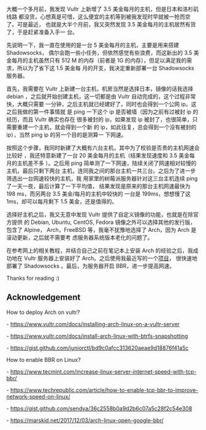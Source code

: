 大概一个多月前，我发现 Vultr 上新增了 3.5 美金每月的主机，但是日本和洛杉矶线路
都没货，心想真是可惜，这么便宜的主机等到被我发现时早就被一抢而空了。可是最近，
也就是大半个月前，我又突然发现 3.5 美金每月的主机居然有货了，于是赶紧准备入手一
台。

先说明一下，我一直在使用的是一台 5 美金每月的主机，主要是用来搭建 Shadowsocks，
偶尔会跑一些小任务，但依然感觉有些浪费，而这新出的 3.5 美金每月的主机虽然只有
512 M 的内存（前者是 1G 的内存），但足以满足我的需求，所以为了省下这 1.5 美金每
月的开支，我决定重新部署一台 Shadowsocks 服务器。

首先，我需要在 Vultr 上新建一台主机，机房当然是选择日本，镜像的话我选择 debian
，之后就开始创建主机，这一切都是由 Vultr 自动完成的，这个过程非常快，大概只需要
一分钟，之后主机就已经建好了，同时也会得到一个公网 ip。这之后我做的第一件事情就
是 ping 一下这个 ip 是否被墙（因为之前有过被封 ip 的经历，而且 Vultr 确实也存在
很多被封的 ip，如果发现 ip 被封了，也很简单，只需要重建一个主机，就会得到一个新
的 ip，如此往复，总会得到一个没有被封的 ip），当然 ping ip 的另一个目的是测算一
下网速。

按照这个步骤，我同时新建了大概有六台主机，其中为了校验是否贵的主机网速会比较好
，我还特意新建了一台 20 美金每月的主机（结果发现速度和 3.5 美金每月的主机差不多
）。之后用 ping 简单测了一下网速，陆续关闭了网速相对较慢的主机，最后只剩下两台
主机，连同我之间的那台主机一共三台。之后为了进一步筛选出一台网速较快的主机，我
用家里的树莓派服务器针对这三台主机连续 ping 了一天一夜，最后计算了一下平均值，
结果发现是原来的那台主机网速最快为 198 ms，而另两台 3.5 美金/每月的主机中较快的
一台是 199ms，想想慢了这 1ms，却可以每月剩下 1.5 美金，还是值得的。

选择好主机之后，我又无意中发现 Vultr 提供了自定义镜像的功能，也就是在除官方提供
的 Debian, Ubuntu, CentOS, Fedora 镜像之外可以选择其他的发行版，包含了 Alpine，
Arch，FreeBSD 等，我毫不犹豫地选择了 Arch，因为 Arch 是滚动更新，之后就不需要考
虑服务器系统版本老化的问题了。

在参考网上的相关教程，并结合自己之前在笔记本上安装 Arch 的经验之后，我成功地在
Vultr 服务器上安装好了 Arch。之后使用我最近写的一个[[https://github.com/an9wer/ssd|项目]]，
很快速地部署了 Shadowsocks 。最后，为服务器开启 BBR，进一步提高网速。

Thanks for reading :)

== Acknowledgement ==

How to deploy Arch on vultr?

-   [[https://www.vultr.com/docs/installing-arch-linux-on-a-vultr-server]] 

-   [[https://www.vultr.com/docs/install-arch-linux-with-btrfs-snapshotting]]

-   [[https://gist.github.com/juniorctl/bd9c0afcc313620aeae9d18876f41a5c]]

How to enable BBR on Linux?

-   [[https://www.tecmint.com/increase-linux-server-internet-speed-with-tcp-bbr/]]

-   [[https://www.techrepublic.com/article/how-to-enable-tcp-bbr-to-improve-network-speed-on-linux/]]

-   [[https://gist.github.com/sendya/36c2558b0a9d2b6c07a5c28f2c54e308]]

-   [[https://marskid.net/2017/12/03/arch-linux-open-google-bbr/]]
